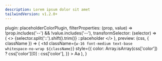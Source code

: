 ```yaml
---
description: Lorem ipsum dolor sit amet
tailwindVersion: v1.2.0+
---
```



  plugin: placeholderColorPlugin,
  filterProperties: (prop, value) => !prop.includes('--') && !value.includes('--'),
  transformSelector: (selector) => (
    <>
      {selector.split('::').shift().trim()}
      <span className="text-gray-500">::placeholder</span>
    </>
  ),
  preview: (css, { className }) => (
    <td
      className={`w-16 font-medium text-base whitespace-no-wrap ${className}`}
      style={{
        color: Array.isArray(css['color']) ? css['color'][0] : css['color'],
      }}
    >
      Aa
    </td>
  ),
}
